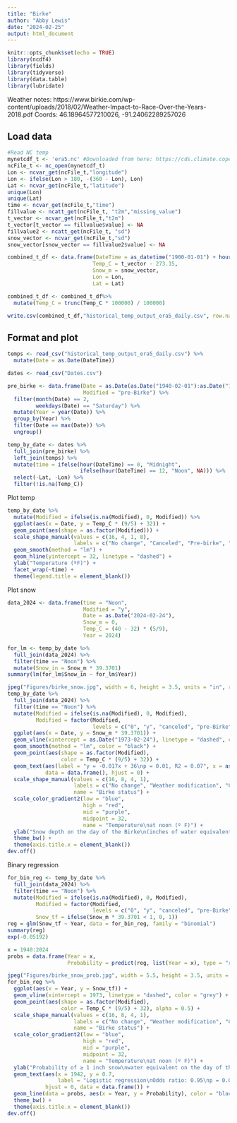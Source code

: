```yaml
---
title: "Birke"
author: "Abby Lewis"
date: "2024-02-25"
output: html_document
---
```


```r
knitr::opts_chunk$set(echo = TRUE)
library(ncdf4)
library(fields)
library(tidyverse)
library(data.table)
library(lubridate)
```

Weather notes: https://www.birkie.com/wp-content/uploads/2018/02/Weather-Impact-to-Race-Over-the-Years-2018.pdf
Coords: 46.18964577210026, -91.24062289257026

## Load data

```r
#Read NC temp
mynetcdf_t <- 'era5.nc' #Downloaded from here: https://cds.climate.copernicus.eu/cdsapp#!/dataset/reanalysis-era5-single-levels?tab=form
ncFile_t <- nc_open(mynetcdf_t)
Lon <- ncvar_get(ncFile_t,"longitude")
Lon <- ifelse(Lon > 180, -(360 - Lon), Lon)
Lat <- ncvar_get(ncFile_t,"latitude")
unique(Lon)
unique(Lat)
time <- ncvar_get(ncFile_t,"time")
fillvalue <- ncatt_get(ncFile_t, "t2m","missing_value") 
t_vector <- ncvar_get(ncFile_t,"t2m")
t_vector[t_vector == fillvalue$value] <- NA
fillvalue2 <- ncatt_get(ncFile_t, "sd") 
snow_vector <- ncvar_get(ncFile_t,"sd")
snow_vector[snow_vector == fillvalue2$value] <- NA

combined_t_df <- data.frame(DateTime = as_datetime("1900-01-01") + hours(time) - hours(6), #convert to CT
                           Temp_C = t_vector - 273.15,
                           Snow_m = snow_vector,
                           Lon = Lon,
                           Lat = Lat)

combined_t_df <- combined_t_df%>%
  mutate(Temp_C = trunc(Temp_C * 100000) / 100000)

write.csv(combined_t_df,"historical_temp_output_era5_daily.csv", row.names = F)
```

## Format and plot

```r
temps <- read_csv("historical_temp_output_era5_daily.csv") %>%
  mutate(Date = as.Date(DateTime))

dates <- read_csv("Dates.csv")

pre_birke <- data.frame(Date = as.Date(as.Date("1940-02-01"):as.Date("1972-02-28")),
                        Modified = "pre-Birke") %>%
  filter(month(Date) == 2,
         weekdays(Date) == "Saturday") %>%
  mutate(Year = year(Date)) %>%
  group_by(Year) %>%
  filter(Date == max(Date)) %>%
  ungroup()

temp_by_date <- dates %>%
  full_join(pre_birke) %>%
  left_join(temps) %>%
  mutate(time = ifelse(hour(DateTime) == 0, "Midnight", 
                       ifelse(hour(DateTime) == 12, "Noon", NA))) %>%
  select(-Lat, -Lon) %>%
  filter(!is.na(Temp_C)) 
```

Plot temp

```r
temp_by_date %>%
  mutate(Modified = ifelse(is.na(Modified), 0, Modified)) %>%
  ggplot(aes(x = Date, y = Temp_C * (9/5) + 32)) +
  geom_point(aes(shape = as.factor(Modified))) +
  scale_shape_manual(values = c(16, 4, 1, 8), 
                     labels = c("No change", "Canceled", "Pre-birke", "Weather modification")) +
  geom_smooth(method = "lm") +
  geom_hline(yintercept = 32, linetype = "dashed") +
  ylab("Temperature (ºF)") +
  facet_wrap(~time) +
  theme(legend.title = element_blank())
```

Plot snow

```r
data_2024 <- data.frame(time = "Noon",
                        Modified = "y",
                        Date = as.Date("2024-02-24"),
                        Snow_m = 0,
                        Temp_C = (40 - 32) * (5/9),
                        Year = 2024)

for_lm <- temp_by_date %>%
  full_join(data_2024) %>%
  filter(time == "Noon") %>%
  mutate(Snow_in = Snow_m * 39.3701)
summary(lm(for_lm$Snow_in ~ for_lm$Year))

jpeg("Figures/birke_snow.jpg", width = 6, height = 3.5, units = "in", res = 300)
temp_by_date %>%
  full_join(data_2024) %>%
  filter(time == "Noon") %>%
  mutate(Modified = ifelse(is.na(Modified), 0, Modified),
         Modified = factor(Modified,
                           levels = c("0", "y", "canceled", "pre-Birke"))) %>%
  ggplot(aes(x = Date, y = Snow_m * 39.3701)) +
  geom_vline(xintercept = as.Date("1973-02-24"), linetype = "dashed", color = "grey") +
  geom_smooth(method = "lm", color = "black") +
  geom_point(aes(shape = as.factor(Modified), 
                 color = Temp_C * (9/5) + 32)) +
  geom_text(aes(label = "y = -0.017x + 36\np = 0.01, R2 = 0.07", x = as.Date("1942-01-01"), y = 6.1), 
            data = data.frame(), hjust = 0) +
  scale_shape_manual(values = c(16, 8, 4, 1), 
                     labels = c("No change", "Weather modification", "Canceled", "Pre-Birke"),
                     name = "Birke status") +
  scale_color_gradient2(low = "blue",
                        high = "red",
                        mid = "purple",
                        midpoint = 32,
                        name = "Temperature\nat noon (º F)") +
  ylab("Snow depth on the day of the Birke\n(inches of water equivalent)") +
  theme_bw() +
  theme(axis.title.x = element_blank())
dev.off()
```

Binary regression

```r
for_bin_reg <- temp_by_date %>%
  full_join(data_2024) %>%
  filter(time == "Noon") %>%
  mutate(Modified = ifelse(is.na(Modified), 0, Modified),
         Modified = factor(Modified,
                           levels = c("0", "y", "canceled", "pre-Birke")),
         Snow_tf = ifelse(Snow_m * 39.3701 < 1, 0, 1))
reg = glm(Snow_tf ~ Year, data = for_bin_reg, family = "binomial")
summary(reg)
exp(-0.05192)

x = 1940:2024
probs = data.frame(Year = x,
                   Probability = predict(reg, list(Year = x), type = "response")) 

jpeg("Figures/birke_snow_prob.jpg", width = 5.5, height = 3.5, units = "in", res = 300)
for_bin_reg %>%
  ggplot(aes(x = Year, y = Snow_tf)) +
  geom_vline(xintercept = 1973, linetype = "dashed", color = "grey") +
  geom_point(aes(shape = as.factor(Modified), 
                 color = Temp_C * (9/5) + 32), alpha = 0.5) +
  scale_shape_manual(values = c(16, 8, 4, 1), 
                     labels = c("No change", "Weather modification", "Canceled", "Pre-Birke"),
                     name = "Birke status") +
  scale_color_gradient2(low = "blue",
                        high = "red",
                        mid = "purple",
                        midpoint = 32,
                        name = "Temperature\nat noon (º F)") +
  ylab("Probability of ≥ 1 inch snow\nwater equivalent on the day of the Birke") +
  geom_text(aes(x = 1942, y = 0.7, 
                label = "Logistic regression\nOdds ratio: 0.95\np = 0.016"),
            hjust = 0, data = data.frame()) +
  geom_line(data = probs, aes(x = Year, y = Probability), color = "black") +
  theme_bw() +
  theme(axis.title.x = element_blank())
dev.off()
```

